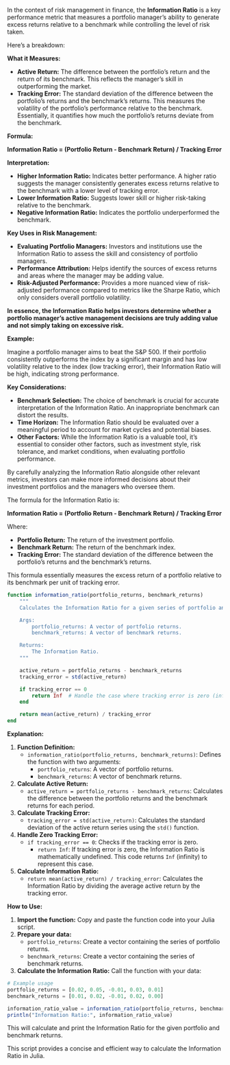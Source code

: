 In the context of risk management in finance, the **Information Ratio** is a key performance metric that measures a portfolio manager's ability to generate excess returns relative to a benchmark while controlling the level of risk taken. 

Here's a breakdown:

**What it Measures:**

* **Active Return:** The difference between the portfolio's return and the return of its benchmark. This reflects the manager's skill in outperforming the market.
* **Tracking Error:** The standard deviation of the difference between the portfolio's returns and the benchmark's returns. This measures the volatility of the portfolio's performance relative to the benchmark. Essentially, it quantifies how much the portfolio's returns deviate from the benchmark.

**Formula:**

**Information Ratio = (Portfolio Return - Benchmark Return) / Tracking Error**

**Interpretation:**

* **Higher Information Ratio:** Indicates better performance. A higher ratio suggests the manager consistently generates excess returns relative to the benchmark with a lower level of tracking error.
* **Lower Information Ratio:** Suggests lower skill or higher risk-taking relative to the benchmark. 
* **Negative Information Ratio:** Indicates the portfolio underperformed the benchmark.

**Key Uses in Risk Management:**

* **Evaluating Portfolio Managers:** Investors and institutions use the Information Ratio to assess the skill and consistency of portfolio managers. 
* **Performance Attribution:** Helps identify the sources of excess returns and areas where the manager may be adding value.
* **Risk-Adjusted Performance:** Provides a more nuanced view of risk-adjusted performance compared to metrics like the Sharpe Ratio, which only considers overall portfolio volatility.

**In essence, the Information Ratio helps investors determine whether a portfolio manager's active management decisions are truly adding value and not simply taking on excessive risk.**

**Example:**

Imagine a portfolio manager aims to beat the S&P 500. If their portfolio consistently outperforms the index by a significant margin and has low volatility relative to the index (low tracking error), their Information Ratio will be high, indicating strong performance.

**Key Considerations:**

* **Benchmark Selection:** The choice of benchmark is crucial for accurate interpretation of the Information Ratio. An inappropriate benchmark can distort the results.
* **Time Horizon:** The Information Ratio should be evaluated over a meaningful period to account for market cycles and potential biases.
* **Other Factors:** While the Information Ratio is a valuable tool, it's essential to consider other factors, such as investment style, risk tolerance, and market conditions, when evaluating portfolio performance.

By carefully analyzing the Information Ratio alongside other relevant metrics, investors can make more informed decisions about their investment portfolios and the managers who oversee them.

The formula for the Information Ratio is:

**Information Ratio = (Portfolio Return - Benchmark Return) / Tracking Error** 

Where:

* **Portfolio Return:** The return of the investment portfolio.
* **Benchmark Return:** The return of the benchmark index.
* **Tracking Error:** The standard deviation of the difference between the portfolio's returns and the benchmark's returns. 

This formula essentially measures the excess return of a portfolio relative to its benchmark per unit of tracking error.


```julia
function information_ratio(portfolio_returns, benchmark_returns)
    """
    Calculates the Information Ratio for a given series of portfolio and benchmark returns.

    Args:
        portfolio_returns: A vector of portfolio returns.
        benchmark_returns: A vector of benchmark returns.

    Returns:
        The Information Ratio.
    """

    active_return = portfolio_returns - benchmark_returns
    tracking_error = std(active_return) 

    if tracking_error == 0
        return Inf  # Handle the case where tracking error is zero (infinite Information Ratio)
    end

    return mean(active_return) / tracking_error 
end
```

**Explanation:**

1. **Function Definition:**
   - `information_ratio(portfolio_returns, benchmark_returns)`: Defines the function with two arguments:
      - `portfolio_returns`: A vector of portfolio returns.
      - `benchmark_returns`: A vector of benchmark returns.

2. **Calculate Active Return:**
   - `active_return = portfolio_returns - benchmark_returns`: Calculates the difference between the portfolio returns and the benchmark returns for each period.

3. **Calculate Tracking Error:**
   - `tracking_error = std(active_return)`: Calculates the standard deviation of the active return series using the `std()` function.

4. **Handle Zero Tracking Error:**
   - `if tracking_error == 0`: Checks if the tracking error is zero.
      - `return Inf`: If tracking error is zero, the Information Ratio is mathematically undefined. This code returns `Inf` (infinity) to represent this case.

5. **Calculate Information Ratio:**
   - `return mean(active_return) / tracking_error`: Calculates the Information Ratio by dividing the average active return by the tracking error.

**How to Use:**

1. **Import the function:** Copy and paste the function code into your Julia script.
2. **Prepare your data:**
   - `portfolio_returns`: Create a vector containing the series of portfolio returns.
   - `benchmark_returns`: Create a vector containing the series of benchmark returns.
3. **Calculate the Information Ratio:** Call the function with your data:

```julia
# Example usage
portfolio_returns = [0.02, 0.05, -0.01, 0.03, 0.01]
benchmark_returns = [0.01, 0.02, -0.01, 0.02, 0.00]

information_ratio_value = information_ratio(portfolio_returns, benchmark_returns)
println("Information Ratio:", information_ratio_value)
```

This will calculate and print the Information Ratio for the given portfolio and benchmark returns.

This script provides a concise and efficient way to calculate the Information Ratio in Julia.

